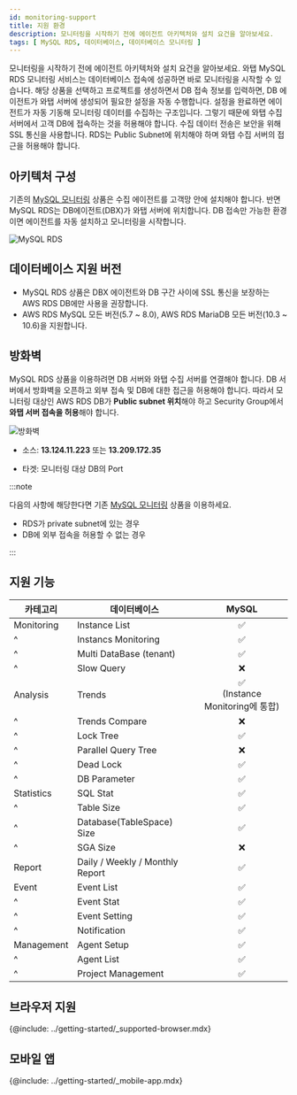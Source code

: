 ```yaml
---
id: monitoring-support
title: 지원 환경
description: 모니터링을 시작하기 전에 에이전트 아키텍처와 설치 요건을 알아보세요.
tags: [ MySQL RDS, 데이터베이스, 데이터베이스 모니터링 ]
---
```


모니터링을 시작하기 전에 에이전트 아키텍처와 설치 요건을 알아보세요. 와탭 MySQL RDS 모니터링 서비스는 데이터베이스 접속에 성공하면 바로 모니터링을 시작할 수 있습니다. 해당 상품을 선택하고 프로젝트를 생성하면서 DB 접속 정보를 입력하면, DB 에이전트가 와탭 서버에 생성되어 필요한 설정을 자동 수행합니다. 설정을 완료하면 에이전트가 자동 기동해 모니터링 데이터를 수집하는 구조입니다. 그렇기 때문에 와탭 수집 서버에서 고객 DB에 접속하는 것을 허용해야 합니다. 수집 데이터 전송은 보안을 위해 SSL 통신을 사용합니다. RDS는 Public Subnet에 위치해야 하며 와탭 수집 서버의 접근을 허용해야 합니다.

## 아키텍처 구성

기존의 [MySQL 모니터링](https://docs.whatap.io/mysql/monitoring-intro) 상품은 수집 에이전트를 고객망 안에 설치해야 합니다. 반면 MySQL RDS는 DB에이전트(DBX)가 와탭 서버에 위치합니다. DB 접속만 가능한 환경이면 에이전트를 자동 설치하고 모니터링을 시작합니다. 

![MySQL RDS](/img/mysql-rds-architecture.jpeg)

## 데이터베이스 지원 버전

- MySQL RDS 상품은 DBX 에이전트와 DB 구간 사이에 SSL 통신을 보장하는 AWS RDS DB에만 사용을 권장합니다.
- AWS RDS MySQL 모든 버전(5.7 ~ 8.0), AWS RDS MariaDB 모든 버전(10.3 ~ 10.6)을 지원합니다.

## 방화벽

MySQL RDS 상품을 이용하려면 DB 서버와 와탭 수집 서버를 연결해야 합니다. DB 서버에서 방화벽을 오픈하고 외부 접속 및 DB에 대한 접근을 허용해야 합니다. 따라서 모니터링 대상인 AWS RDS DB가 **Public subnet 위치**해야 하고 Security Group에서 **와탭 서버 접속을 허용**해야 합니다.

![방화벽](/img/mysql-rds-firewall.png)

- 소스: **13.124.11.223** 또는 **13.209.172.35**

- 타겟: 모니터링 대상 DB의 Port

:::note

다음의 사항에 해당한다면 기존 [MySQL 모니터링](https://docs.whatap.io/mysql/monitoring-intro) 상품을 이용하세요.

- RDS가 private subnet에 있는 경우
- DB에 외부 접속을 허용할 수 없는 경우

:::

## 지원 기능

|카테고리|데이터베이스|MySQL|
|--|--|:-:|
|Monitoring|Instance List|<span class='emoji-ok'>✅</span>|
|^|Instancs Monitoring|<span class='emoji-ok'>✅</span>|
|^|Multi DataBase (tenant)|<span class='emoji-ok'>✅</span>|
|^|Slow Query|<span class='emoji-no'>❌</span>|
|Analysis|Trends|<span class='emoji-ok'>✅</span><br/>(Instance Monitoring에 통합)|
|^|Trends Compare|<span class='emoji-no'>❌</span>|
|^|Lock Tree|<span class='emoji-ok'>✅</span>|
|^|Parallel Query Tree|<span class='emoji-no'>❌</span>|
|^|Dead Lock|<span class='emoji-ok'>✅</span>|
|^|DB Parameter|<span class='emoji-ok'>✅</span>|
|Statistics|SQL Stat|<span class='emoji-ok'>✅</span>|
|^|Table Size|<span class='emoji-ok'>✅</span>|
|^|Database(TableSpace) Size|<span class='emoji-ok'>✅</span>|
|^|SGA Size|<span class='emoji-no'>❌</span>|
|Report|Daily / Weekly / Monthly Report|<span class='emoji-ok'>✅</span>|
|Event|Event List|<span class='emoji-ok'>✅</span>|
|^|Event Stat|<span class='emoji-ok'>✅</span>|
|^|Event Setting|<span class='emoji-ok'>✅</span>|
|^|Notification|<span class='emoji-ok'>✅</span>|
|Management|Agent Setup|<span class='emoji-ok'>✅</span>|
|^|Agent List|<span class='emoji-ok'>✅</span>|
|^|Project Management|<span class='emoji-ok'>✅</span>|

## 브라우저 지원

{@include: ../getting-started/_supported-browser.mdx}

## 모바일 앱

{@include: ../getting-started/_mobile-app.mdx}